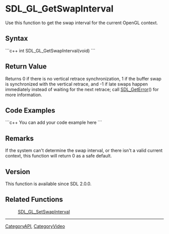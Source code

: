 <!-- pragma section-numbers off -->
<!-- pragma disable-camelcase -->

= SDL_GL_GetSwapInterval =
Use this function to get the swap interval for the current OpenGL context.


== Syntax ==
```c++
int SDL_GL_GetSwapInterval(void)
```

== Return Value ==
Returns 0 if there is no vertical retrace synchronization, 1 if the buffer swap is synchronized with the vertical retrace, and -1 if late swaps happen immediately instead of waiting for the next retrace; call [[SDL_GetError]]() for more information.

== Code Examples ==
```c++
You can add your code example here
```

== Remarks ==
If the system can't determine the swap interval, or there isn't a valid current context, this function will return 0 as a safe default.

== Version ==
This function is available since SDL 2.0.0.

== Related Functions ==
:[[SDL_GL_SetSwapInterval]]

----
[[CategoryAPI]], [[CategoryVideo]]
